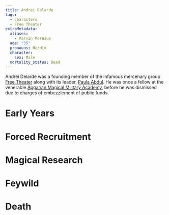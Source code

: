 ```yaml
---
title: Andrei Delarde
tags:
  - characters
  - Free Theater
extraMetadata:
  aliases:
    - Marvin Moreaux
  age: "35"
  pronouns: He/Him
  character:
    sex: Male
  mortality_status: Dead
---
```


Andrei Delarde was a founding member of the infamous mercenary group
[Free Theater](/organizations/free-theater/) along with its leader,
[Paula Abdul](/characters/paula-abdul/). He was once a fellow at the
venerable
[Apgarian Magical Military Academy](/organizations/apgarian-magical-military-academy/),
before he was dismissed due to charges of embezzlement of public funds.

# Early Years

# Forced Recruitment

# Magical Research

# Feywild

# Death
